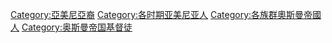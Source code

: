 [[Category:亞美尼亞裔|Category:亞美尼亞裔]]
[[Category:各时期亚美尼亚人|Category:各时期亚美尼亚人]]
[[Category:各族群奧斯曼帝國人|Category:各族群奧斯曼帝國人]]
[[Category:奥斯曼帝国基督徒|Category:奥斯曼帝国基督徒]]